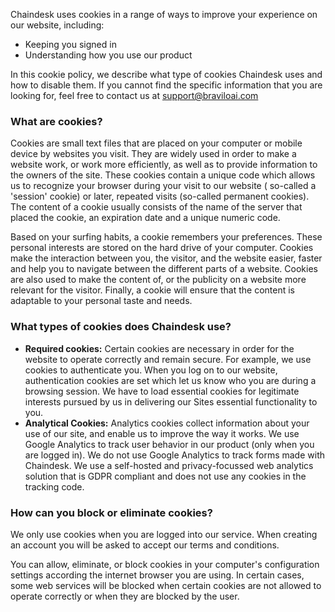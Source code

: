 Chaindesk uses cookies in a range of ways to improve your experience on our website, including:

- Keeping you signed in
- Understanding how you use our product

In this cookie policy, we describe what type of cookies Chaindesk uses and how to disable them. If you cannot find the specific information that you are looking for, feel free to contact us at support@braviloai.com

### **What are cookies?**

Cookies are small text files that are placed on your computer or mobile device by websites you visit. They are widely used in order to make a website work, or work more efficiently, as well as to provide information to the owners of the site. These cookies contain a unique code which allows us to recognize your browser during your visit to our website ( so-called a 'session' cookie) or later, repeated visits (so-called permanent cookies). The content of a cookie usually consists of the name of the server that placed the cookie, an expiration date and a unique numeric code.

Based on your surfing habits, a cookie remembers your preferences. These personal interests are stored on the hard drive of your computer. Cookies make the interaction between you, the visitor, and the website easier, faster and help you to navigate between the different parts of a website. Cookies are also used to make the content of, or the publicity on a website more relevant for the visitor. Finally, a cookie will ensure that the content is adaptable to your personal taste and needs.

### **What types of cookies does Chaindesk use?**

- **Required cookies:** Certain cookies are necessary in order for the website to operate correctly and remain secure. For example, we use cookies to authenticate you. When you log on to our website, authentication cookies are set which let us know who you are during a browsing session. We have to load essential cookies for legitimate interests pursued by us in delivering our Sites essential functionality to you.
- **Analytical Cookies:** Analytics cookies collect information about your use of our site, and enable us to improve the way it works. We use Google Analytics to track user behavior in our product (only when you are logged in).
  We do not use Google Analytics to track forms made with Chaindesk. We use a self-hosted and privacy-focussed web analytics solution that is GDPR compliant and does not use any cookies in the tracking code.

### **How can you block or eliminate cookies?**

We only use cookies when you are logged into our service. When creating an account you will be asked to accept our terms and conditions.

You can allow, eliminate, or block cookies in your computer's configuration settings according the internet browser you are using. In certain cases, some web services will be blocked when certain cookies are not allowed to operate correctly or when they are blocked by the user.
